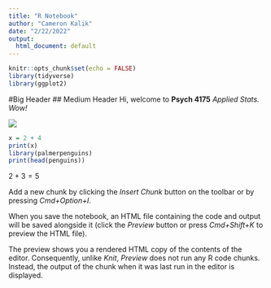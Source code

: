 ```yaml
---
title: "R Notebook"
author: "Cameron Kalik"
date: "2/22/2022"
output:
  html_document: default
---
```


```r
knitr::opts_chunk$set(echo = FALSE)
library(tidyverse)
library(ggplot2)
```

\#Big Header \#\# Medium Header Hi, welcome to **Psych 4175** *Applied Stats. Wow!*

![](images/21DFF675-AF97-4F3C-90EA-3400261F59BA.jpeg)

```r
x = 2 + 4
print(x)
library(palmerpenguins)
print(head(penguins))
```

$2+3=5$

Add a new chunk by clicking the *Insert Chunk* button on the toolbar or by pressing *Cmd+Option+I*.

When you save the notebook, an HTML file containing the code and output will be saved alongside it (click the *Preview* button or press *Cmd+Shift+K* to preview the HTML file).

The preview shows you a rendered HTML copy of the contents of the editor. Consequently, unlike *Knit*, *Preview* does not run any R code chunks. Instead, the output of the chunk when it was last run in the editor is displayed.
